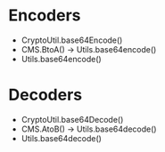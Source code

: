 = Encoders =

* CryptoUtil.base64Encode()
* CMS.BtoA() -> Utils.base64encode()
* Utils.base64encode()

= Decoders =

* CryptoUtil.base64Decode()
* CMS.AtoB() -> Utils.base64decode()
* Utils.base64decode()